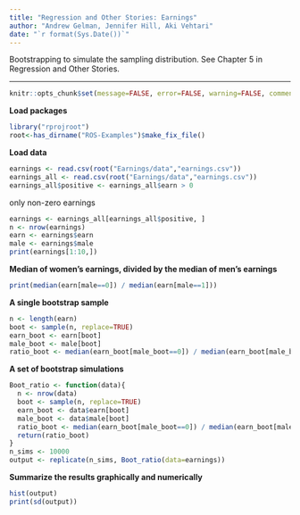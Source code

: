 ```yaml
---
title: "Regression and Other Stories: Earnings"
author: "Andrew Gelman, Jennifer Hill, Aki Vehtari"
date: "`r format(Sys.Date())`"
---
```

Bootstrapping to simulate the sampling distribution. See Chapter 5 in
Regression and Other Stories.

-------------


```r
knitr::opts_chunk$set(message=FALSE, error=FALSE, warning=FALSE, comment=NA)
```

**Load packages**

```r
library("rprojroot")
root<-has_dirname("ROS-Examples")$make_fix_file()
```

**Load data**

```r
earnings <- read.csv(root("Earnings/data","earnings.csv"))
earnings_all <- read.csv(root("Earnings/data","earnings.csv"))
earnings_all$positive <- earnings_all$earn > 0
```

only non-zero earnings

```r
earnings <- earnings_all[earnings_all$positive, ]
n <- nrow(earnings)
earn <- earnings$earn
male <- earnings$male
print(earnings[1:10,])
```

**Median of women's earnings, divided by the median of men's earnings**

```r
print(median(earn[male==0]) / median(earn[male==1]))
```

**A single bootstrap sample**

```r
n <- length(earn)
boot <- sample(n, replace=TRUE)
earn_boot <- earn[boot]
male_boot <- male[boot]
ratio_boot <- median(earn_boot[male_boot==0]) / median(earn_boot[male_boot==1])
```

**A set of bootstrap simulations**

```r
Boot_ratio <- function(data){
  n <- nrow(data)
  boot <- sample(n, replace=TRUE)
  earn_boot <- data$earn[boot]
  male_boot <- data$male[boot]
  ratio_boot <- median(earn_boot[male_boot==0]) / median(earn_boot[male_boot==1])
  return(ratio_boot)
}
n_sims <- 10000
output <- replicate(n_sims, Boot_ratio(data=earnings))
```

**Summarize the results graphically and numerically**

```r
hist(output)
print(sd(output))
```

